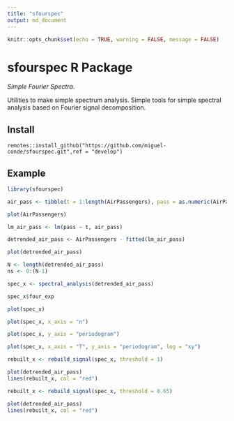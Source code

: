 ```yaml
---
title: "sfourspec"
output: md_document
---
```


```r
knitr::opts_chunk$set(echo = TRUE, warning = FALSE, message = FALSE)
```

# sfourspec R Package

*Simple Fourier Spectra*.

Utilities to make simple spectrum analysis. Simple tools for simple spectral analysis based on Fourier signal decomposition.


## Install

```
remotes::install_github("https://github.com/miguel-conde/sfourspec.git",ref = "develop")
```

## Example

```r
library(sfourspec)

air_pass <- tibble(t = 1:length(AirPassengers), pass = as.numeric(AirPassengers))

plot(AirPassengers)
```

```r
lm_air_pass <- lm(pass ~ t, air_pass)

detrended_air_pass <- AirPassengers - fitted(lm_air_pass)

plot(detrended_air_pass)
```

```r
N <- length(detrended_air_pass)
ns <- 0:(N-1)

spec_x <- spectral_analysis(detrended_air_pass)
```

```r
spec_x$four_exp
```

```r
plot(spec_x)
```

```r
plot(spec_x, x_axis = "n")
```

```r
plot(spec_x, y_axis = "periodogram")
```

```r
plot(spec_x, x_axis = "T", y_axis = "periodogram", log = "xy")
```

```r
rebuilt_x <- rebuild_signal(spec_x, threshold = 1)

plot(detrended_air_pass)
lines(rebuilt_x, col = "red")
```


```r
rebuilt_x <- rebuild_signal(spec_x, threshold = 0.65)

plot(detrended_air_pass)
lines(rebuilt_x, col = "red")
```




